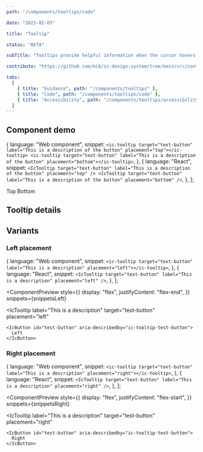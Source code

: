 ```yaml
---
path: "/components/tooltips/code"

date: "2023-02-03"

title: "Tooltip"

status: "BETA"

subTitle: "Tooltips provide helpful information when the cursor hovers over an element or when focus is applied."

contribute: "https://github.com/mi6/ic-design-system/tree/main/src/content/structured/components/tooltips"

tabs:
  [
    { title: "Guidance", path: "/components/tooltips" },
    { title: "Code", path: "/components/tooltips/code" },
    { title: "Accessibility", path: "/components/tooltips/accessibility" },
  ]
---
```



## Component demo

  {
    language: "Web component",
    snippet: `<ic-tooltip target="text-button" label="This is a description of the button" placement="top"></ic-tooltip>
<ic-tooltip target="text-button" label="This is a description of the button" placement="bottom"></ic-tooltip>`,
  },
  {
    language: "React",
    snippet: `<IcTooltip target="text-button" label="This is a description of the button" placement="top" />
<IcTooltip target="text-button" label="This is a description of the button" placement="bottom" />`,
  },
];

<ComponentPreview snippets={snippets}>
  <div style={{ display: "flex", flexDirection: "column", gap: "8px" }}>
    <IcTooltip
      label="This is a description of the button"
      target="test-button"
      placement="top"
    >
      <IcButton id="test-button" aria-describedby="ic-tooltip-test-button">
        Top
      </IcButton>
    </IcTooltip>
    <IcTooltip
      label="This is a description of the button"
      target="test-button"
      placement="bottom"
    >
      <IcButton id="test-button" aria-describedby="ic-tooltip-test-button">
        Bottom
      </IcButton>
    </IcTooltip>
  </div>
</ComponentPreview>

## Tooltip details

<ComponentDetails component="ic-tooltip" />

## Variants

### Left placement

  {
    language: "Web component",
    snippet: `<ic-tooltip target="text-button" label="This is a description" placement="left"></ic-tooltip>`,
  },
  {
    language: "React",
    snippet: `<IcTooltip target="text-button" label="This is a description" placement="left" />`,
  },
];

<ComponentPreview
  style={{
    display: "flex",
    justifyContent: "flex-end",
  }}
  snippets={snippetsLeft}
>
  <IcTooltip
    label="This is a description"
    target="test-button"
    placement="left"
  >
    <IcButton id="test-button" aria-describedby="ic-tooltip-test-button">
      Left
    </IcButton>
  </IcTooltip>
</ComponentPreview>

### Right placement

  {
    language: "Web component",
    snippet: `<ic-tooltip target="text-button" label="This is a description" placement="right"></ic-tooltip>`,
  },
  {
    language: "React",
    snippet: `<IcTooltip target="text-button" label="This is a description" placement="right" />`,
  },
];

<ComponentPreview
  style={{
    display: "flex",
    justifyContent: "flex-start",
  }}
  snippets={snippetsRight}
>
  <IcTooltip
    label="This is a description"
    target="test-button"
    placement="right"
  >
    <IcButton id="test-button" aria-describedby="ic-tooltip-test-button">
      Right
    </IcButton>
  </IcTooltip>
</ComponentPreview>
